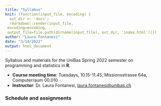 ```yaml
---
title: "Syllabus"
knit: (function(input_file, encoding) {
  out_dir <- 'docs';
  rmarkdown::render(input_file,
 encoding=encoding,
 output_file=file.path(dirname(input_file), out_dir, 'index.html'))})
author: "Laura Fontanesi"
date: "3/14/2022"
output: html_document
---
```


Syllabus and materials for the UniBas Spring 2022 semester on programming and statistics in **R**.

- **Course meeting time**: Tuesdays, 10.15-11.45, Missionsstrasse 64a, Computerraum 00.010
- **Instructor**: Dr. Laura Fontanesi, [laura.fontanesi@unibas.ch](mailto:laura.fontanesi@unibas.ch)

### Schedule and assignments
